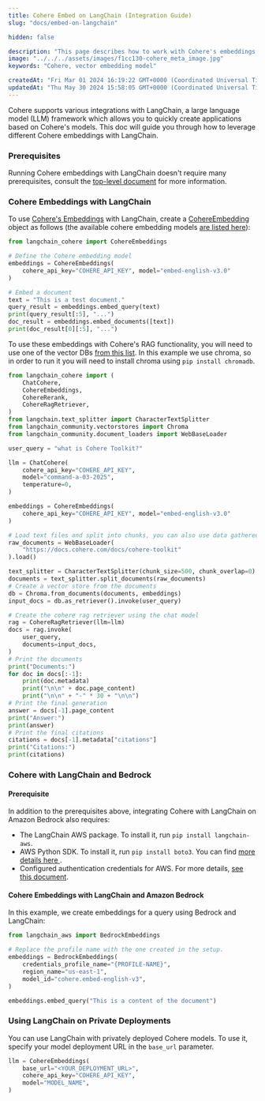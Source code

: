 ```yaml
---
title: Cohere Embed on LangChain (Integration Guide)
slug: "docs/embed-on-langchain"

hidden: false

description: "This page describes how to work with Cohere's embeddings models and LangChain."
image: "../../../assets/images/f1cc130-cohere_meta_image.jpg"  
keywords: "Cohere, vector embedding model"

createdAt: "Fri Mar 01 2024 16:19:22 GMT+0000 (Coordinated Universal Time)"
updatedAt: "Thu May 30 2024 15:58:05 GMT+0000 (Coordinated Universal Time)"
---
```

Cohere supports various integrations with LangChain, a large language model (LLM) framework which allows you to quickly create applications based on Cohere's models. This doc will guide you through how to leverage different Cohere embeddings with LangChain. 

### Prerequisites

Running Cohere embeddings with LangChain doesn't require many prerequisites, consult the [top-level document](/docs/cohere-and-langchain) for more information.

### Cohere Embeddings with LangChain

To use [Cohere's Embeddings](/docs/embeddings) with LangChain, create a [CohereEmbedding](https://github.com/langchain-ai/langchain/blob/master/libs/community/langchain_community/embeddings/cohere.py) object as follows (the available cohere embedding models [are listed here](/reference/embed)): 

```python PYTHON
from langchain_cohere import CohereEmbeddings

# Define the Cohere embedding model
embeddings = CohereEmbeddings(
    cohere_api_key="COHERE_API_KEY", model="embed-english-v3.0"
)

# Embed a document
text = "This is a test document."
query_result = embeddings.embed_query(text)
print(query_result[:5], "...")
doc_result = embeddings.embed_documents([text])
print(doc_result[0][:5], "...")
```

To use these embeddings with Cohere's RAG functionality, you will need to use one of the vector DBs [from this list](https://python.langchain.com/docs/integrations/vectorstores). In this example we use chroma, so in order to run it you will need to install chroma using `pip install chromadb`.

```python PYTHON
from langchain_cohere import (
    ChatCohere,
    CohereEmbeddings,
    CohereRerank,
    CohereRagRetriever,
)
from langchain.text_splitter import CharacterTextSplitter
from langchain_community.vectorstores import Chroma
from langchain_community.document_loaders import WebBaseLoader

user_query = "what is Cohere Toolkit?"

llm = ChatCohere(
    cohere_api_key="COHERE_API_KEY",
    model="command-a-03-2025",
    temperature=0,
)

embeddings = CohereEmbeddings(
    cohere_api_key="COHERE_API_KEY", model="embed-english-v3.0"
)

# Load text files and split into chunks, you can also use data gathered elsewhere in your application
raw_documents = WebBaseLoader(
    "https://docs.cohere.com/docs/cohere-toolkit"
).load()

text_splitter = CharacterTextSplitter(chunk_size=500, chunk_overlap=0)
documents = text_splitter.split_documents(raw_documents)
# Create a vector store from the documents
db = Chroma.from_documents(documents, embeddings)
input_docs = db.as_retriever().invoke(user_query)

# Create the cohere rag retriever using the chat model
rag = CohereRagRetriever(llm=llm)
docs = rag.invoke(
    user_query,
    documents=input_docs,
)
# Print the documents
print("Documents:")
for doc in docs[:-1]:
    print(doc.metadata)
    print("\n\n" + doc.page_content)
    print("\n\n" + "-" * 30 + "\n\n")
# Print the final generation
answer = docs[-1].page_content
print("Answer:")
print(answer)
# Print the final citations
citations = docs[-1].metadata["citations"]
print("Citations:")
print(citations)
```

### Cohere with LangChain and Bedrock

#### Prerequisite

In addition to the prerequisites above, integrating Cohere with LangChain on Amazon Bedrock also requires: 

- The LangChain AWS package. To install it, run `pip install langchain-aws`.
- AWS Python SDK. To install it, run `pip install boto3`. You can find [more details here ](https://boto3.amazonaws.com/v1/documentation/api/latest/guide/quickstart.html#install-boto3).
- Configured authentication credentials for AWS. For more details, [see this document](https://boto3.amazonaws.com/v1/documentation/api/latest/guide/quickstart.html#configuration). 

#### Cohere Embeddings with LangChain and Amazon Bedrock

In this example, we create embeddings for a query using Bedrock and LangChain: 

```python PYTHON
from langchain_aws import BedrockEmbeddings

# Replace the profile name with the one created in the setup.
embeddings = BedrockEmbeddings(
    credentials_profile_name="{PROFILE-NAME}",
    region_name="us-east-1",
    model_id="cohere.embed-english-v3",
)

embeddings.embed_query("This is a content of the document")
```
### Using LangChain on Private Deployments

You can use LangChain with privately deployed Cohere models. To use it, specify your model deployment URL in the `base_url` parameter.

```python PYTHON
llm = CohereEmbeddings(
    base_url="<YOUR_DEPLOYMENT_URL>",
    cohere_api_key="COHERE_API_KEY",
    model="MODEL_NAME",
)
```